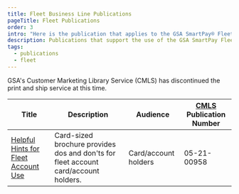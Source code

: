 ```yaml
---
title: Fleet Business Line Publications
pageTitle: Fleet Publications
order: 3
intro: "Here is the publication that applies to the GSA SmartPay® Fleet business line."
description: Publications that support the use of the GSA SmartPay Fleet account
tags:
  - publications
  - fleet
---
```

GSA's Customer Marketing Library Service (CMLS) has discontinued the print and ship service at this time.


| Title                            | Description       | Audience        | [CMLS](https://www.gsa.gov/about-us/organization/federal-acquisition-service/customer-and-stakeholder-engagement/customer-marketing-library-service-cmls) Publication Number  |
| ---------------------------------| ------------------| ----------------| -------------------------|
|[Helpful Hints for Fleet Account Use](/resources/publications/fleet/helpful-hints-for-fleet-account-use/)|Card-sized brochure provides dos and don'ts for fleet account card/account holders.|Card/account holders|05-21-00958|
